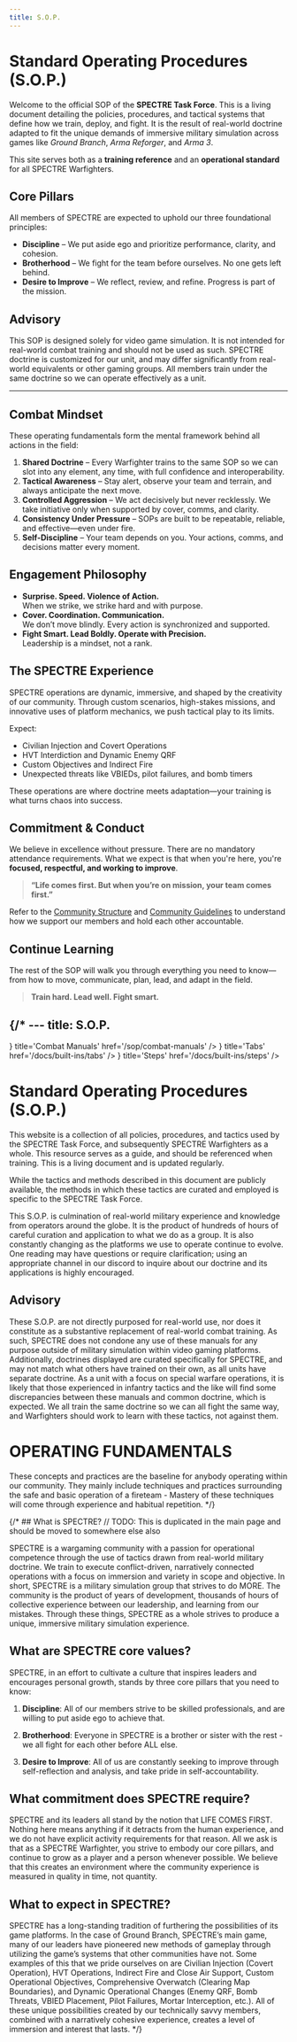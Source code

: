```yaml
---
title: S.O.P.
---
```


# Standard Operating Procedures (S.O.P.)

Welcome to the official SOP of the **SPECTRE Task Force**. This is a living document detailing the policies, procedures, and tactical systems that define how we train, deploy, and fight. It is the result of real-world doctrine adapted to fit the unique demands of immersive military simulation across games like *Ground Branch*, *Arma Reforger*, and *Arma 3*.

This site serves both as a **training reference** and an **operational standard** for all SPECTRE Warfighters.

## Core Pillars

All members of SPECTRE are expected to uphold our three foundational principles:

- **Discipline** – We put aside ego and prioritize performance, clarity, and cohesion.
- **Brotherhood** – We fight for the team before ourselves. No one gets left behind.
- **Desire to Improve** – We reflect, review, and refine. Progress is part of the mission.

## Advisory

This SOP is designed solely for video game simulation. It is not intended for real-world combat training and should not be used as such. SPECTRE doctrine is customized for our unit, and may differ significantly from real-world equivalents or other gaming groups. All members train under the same doctrine so we can operate effectively as a unit.

---

## Combat Mindset

These operating fundamentals form the mental framework behind all actions in the field:

1. **Shared Doctrine** – Every Warfighter trains to the same SOP so we can slot into any element, any time, with full confidence and interoperability.
2. **Tactical Awareness** – Stay alert, observe your team and terrain, and always anticipate the next move.
3. **Controlled Aggression** – We act decisively but never recklessly. We take initiative only when supported by cover, comms, and clarity.
4. **Consistency Under Pressure** – SOPs are built to be repeatable, reliable, and effective—even under fire.
5. **Self-Discipline** – Your team depends on you. Your actions, comms, and decisions matter every moment.

## Engagement Philosophy

- **Surprise. Speed. Violence of Action.**  
  When we strike, we strike hard and with purpose.
- **Cover. Coordination. Communication.**  
  We don’t move blindly. Every action is synchronized and supported.
- **Fight Smart. Lead Boldly. Operate with Precision.**  
  Leadership is a mindset, not a rank.

## The SPECTRE Experience

SPECTRE operations are dynamic, immersive, and shaped by the creativity of our community. Through custom scenarios, high-stakes missions, and innovative uses of platform mechanics, we push tactical play to its limits.

Expect:
- Civilian Injection and Covert Operations
- HVT Interdiction and Dynamic Enemy QRF
- Custom Objectives and Indirect Fire
- Unexpected threats like VBIEDs, pilot failures, and bomb timers

These operations are where doctrine meets adaptation—your training is what turns chaos into success.

## Commitment & Conduct

We believe in excellence without pressure. There are no mandatory attendance requirements. What we expect is that when you're here, you're **focused, respectful, and working to improve**.

> **“Life comes first. But when you’re on mission, your team comes first.”**

Refer to the [Community Structure](/sop/community-structure) and [Community Guidelines](/sop/community-guidelines) to understand how we support our members and hold each other accountable.

## Continue Learning

The rest of the SOP will walk you through everything you need to know—from how to move, communicate, plan, lead, and adapt in the field.

> **Train hard. Lead well. Fight smart.**






{/* ---
title: S.O.P.
---


<Cards>
  <Cards.Card
    icon={<AiFillAccountBook />}
    title='Combat Manuals'
    href='/sop/combat-manuals'
  />
  <Cards.Card
    icon={<AiFillAccountBook />}
    title='Tabs'
    href='/docs/built-ins/tabs'
  />
  <Cards.Card
    icon={<AiFillAccountBook />}
    title='Steps'
    href='/docs/built-ins/steps'
  />
</Cards>

# Standard Operating Procedures (S.O.P.)

This website is a collection of all policies, procedures, and tactics used by the SPECTRE Task Force, and subsequently SPECTRE Warfighters as a whole. This resource serves as a guide, and should be referenced when training. This is a living document and is updated regularly.

While the tactics and methods described in this document are publicly available, the methods in which these tactics are curated and employed is specific to the SPECTRE Task Force.

This S.O.P. is culmination of real-world military experience and knowledge from operators around the globe. It is the product of hundreds of hours of careful curation and application to what we do as a group. It is also constantly changing as the platforms we use to operate continue to evolve. One reading may have questions or require clarification; using an appropriate channel in our discord to inquire about our doctrine and its applications is highly encouraged.

## Advisory

These S.O.P. are not directly purposed for real-world use, nor does it constitute as a substantive replacement of real-world combat training. As such, SPECTRE does not condone any use of these manuals for any purpose outside of military simulation within video gaming platforms. Additionally, doctrines displayed are curated specifically for SPECTRE, and may not match what others have trained on their own, as all units have separate doctrine. As a unit with a focus on special warfare operations, it is likely that those experienced in infantry tactics and the like will find some discrepancies between these manuals and common doctrine, which is expected. We all train the same doctrine so we can all fight the same way, and Warfighters should work to learn with these tactics, not against them.

# OPERATING FUNDAMENTALS

These concepts and practices are the baseline for anybody operating within our community. They mainly include techniques and practices surrounding the safe and basic operation of a fireteam - Mastery of these techniques will come through experience and habitual repetition. */}

{/* ## What is SPECTRE?
// TODO: This is duplicated in the main page and should be moved to somewhere else also

SPECTRE is a wargaming community with a passion for operational competence through the use of tactics drawn from real-world military doctrine. We train to execute conflict-driven, narratively connected operations with a focus on immersion and variety in scope and objective. In short, SPECTRE is a military simulation group that strives to do MORE. The community is the product of years of development, thousands of hours of collective experience between our leadership, and learning from our mistakes. Through these things, SPECTRE as a whole strives to produce a unique, immersive military simulation experience.

## What are SPECTRE core values?

SPECTRE, in an effort to cultivate a culture that inspires leaders and encourages personal growth, stands by three core pillars that you need to know:

1. **Discipline**:
   All of our members strive to be skilled professionals, and are willing to put aside ego to achieve that.

2. **Brotherhood**:
   Everyone in SPECTRE is a brother or sister with the rest - we all fight for each other before ALL else.

3. **Desire to Improve**:
   All of us are constantly seeking to improve through self-reflection and analysis, and take pride in self-accountability.

## What commitment does SPECTRE require?

SPECTRE and its leaders all stand by the notion that LIFE COMES FIRST. Nothing here means anything if it detracts from the human experience, and we do not have explicit activity requirements for that reason. All we ask is that as a SPECTRE Warfighter, you strive to embody our core pillars, and continue to grow as a player and a person whenever possible. We believe that this creates an environment where the community experience is measured in quality in time, not quantity.

## What to expect in SPECTRE?

SPECTRE has a long-standing tradition of furthering the possibilities of its game platforms. In the case of Ground Branch, SPECTRE’s main game, many of our leaders have pioneered new methods of gameplay through utilizing the game’s systems that other communities have not. Some examples of this that we pride ourselves on are Civilian Injection (Covert Operation), HVT Operations, Indirect Fire and Close Air Support, Custom Operational Objectives, Comprehensive Overwatch (Clearing Map Boundaries), and Dynamic Operational Changes (Enemy QRF, Bomb Threats, VBIED Placement, Pilot Failures, Mortar Interception, etc.).
All of these unique possibilities created by our technically savvy members, combined with a narratively cohesive experience, creates a level of immersion and interest that lasts. */}
